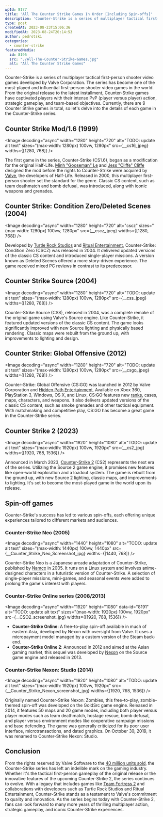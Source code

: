 ```yaml
---
wpId: 8177
title: 'All The Counter Strike Games In Order [Including Spin-offs]'
description: 'Counter-Strike is a series of multiplayer tactical first-person shooter video ...'
type: post
createdAt: 2023-08-23T15:06:36
modifiedAt: 2023-08-24T20:14:53
author: pedrotski
categories:
  - counter-strike
featuredMedia:
  id: 8195
  src: "./All-The-Counter-Strike-Games.jpg"
  alt: "All The Counter Strike Games"
---
```





Counter-Strike is a series of multiplayer tactical first-person shooter video games developed by Valve Corporation. The series has become one of the most-played and influential first-person shooter video games in the world. From the original release to the latest installment, Counter-Strike games have captivated players with their intense PvP (player versus player) action, strategic gameplay, and team-based objectives. Currently, there are 9 Counter Strike games in total, so let's delve into the details of each game in the Counter-Strike series.

## **Counter Strike Mod/1.6** (1999)

<Image decoding="async" width="1280" height="720" alt="TODO: update alt text" sizes="(max-width: 1280px) 100vw, 1280px" src={__cs16_jpeg} widths={[1280, 768]} />

The first game in the series, Counter-Strike (CS1.6), began as a modification for the original Half-Life. [Minh "Gooseman" Le](https://en.wikipedia.org/wiki/Minh_Le) and [Jess "Cliffe" Cliffe](https://en.wikipedia.org/wiki/Jess_Cliffe) designed the mod before the rights to Counter-Strike were acquired by [Valve](https://www.valvesoftware.com/en/), the developers of Half-Life. Released in 2000, this multiplayer first-person shooter set the standard for the genre. Classic CS content, such as team deathmatch and bomb defusal, was introduced, along with iconic weapons and grenades. 

## **Counter Strike: Condition Zero/Deleted Scenes** (2004)

<Image decoding="async" width="1280" height="720" alt="cscz" sizes="(max-width: 1280px) 100vw, 1280px" src={__cscz_jpeg} widths={[1280, 768]} />

Developed by [Turtle Rock Studios](https://turtlerockstudios.com/) and [Ritual Entertainment](https://en.wikipedia.org/wiki/Ritual_Entertainment), Counter-Strike: Condition Zero (CSCZ) was released in 2004. It delivered updated versions of the classic CS content and introduced single-player missions. A version known as Deleted Scenes offered a more story-driven experience. The game received mixed PC reviews in contrast to its predecessor.

## **Counter Strike Source** (2004)

<Image decoding="async" width="1280" height="720" alt="TODO: update alt text" sizes="(max-width: 1280px) 100vw, 1280px" src={__css_jpeg} widths={[1280, 768]} />

Counter-Strike Source (CSS), released in 2004, was a complete remake of the original game using Valve's Source engine. Like Counter-Strike, it featured updated versions of the classic CS content. The game looks significantly improved with new Source lighting and physically based rendering. Classic maps were rebuilt from the ground up, with improvements to lighting and design.

## **Counter Strike: Global Offensive** (2012)

<Image decoding="async" width="1280" height="720" alt="TODO: update alt text" sizes="(max-width: 1280px) 100vw, 1280px" src={__csgo_jpeg} widths={[1280, 768]} />

Counter-Strike: Global Offensive (CS:GO) was launched in 2012 by Valve Corporation and [Hidden Path Entertainment](https://www.hiddenpath.com/). Available on Xbox 360, PlayStation 3, Windows, OS X, and Linux, CS:GO features new [ranks](https://www.ghostcap.com/csgo-ranks/), cases, maps, characters, and weapons. It also delivers updated versions of the classic CS content, such as smoke grenades and other tactical equipment. With matchmaking and competitive play, CS:GO has become a great game in the Counter-Strike series.

## **Counter Strike 2 (2023)**

<Image decoding="async" width="1920" height="1080" alt="TODO: update alt text" sizes="(max-width: 1920px) 100vw, 1920px" src={__cs2_jpg} widths={[1920, 768, 1536]} />

Announced in March 2023, [Counter-Strike 2](https://www.ghostcap.com/is-cs2-better-than-valorant/) (CS2) represents the next era of the series. Utilizing the Source 2 game engine, it promises new features like open-world exploration and a loadout system. The game is rebuilt from the ground up, with new Source 2 lighting, classic maps, and improvements to lighting. It's set to become the most-played game in the world upon its release.

## **Spin-off games**

Counter-Strike's success has led to various spin-offs, each offering unique experiences tailored to different markets and audiences.

### **Counter-Strike Neo** (2005)

<Image decoding="async" width="1440" height="1080" alt="TODO: update alt text" sizes="(max-width: 1440px) 100vw, 1440px" src={__Counter_Strike_Neo_Screenshot_jpg} widths={[1440, 768]} />

Counter-Strike Neo is a Japanese arcade adaptation of Counter-Strike, published by [Namco](https://bandainamco-am.co.jp/) in 2005. It runs on a Linux system and involves anime-designed characters in a futuristic version of Counter-Strike. A selection of single-player missions, mini-games, and seasonal events were added to prolong the game's interest with players.

### **Counter-Strike Online series** (2008/2013)

<Image decoding="async" width="1920" height="1080" data-id="8191" alt="TODO: update alt text" sizes="(max-width: 1920px) 100vw, 1920px" src={__CSO2_screenshot_jpg} widths={[1920, 768, 1536]} />

*   **Counter-Strike Online**: A free-to-play spin-off available in much of eastern Asia, developed by Nexon with oversight from Valve. It uses a micropayment model managed by a custom version of the Steam back-end.
*   **Counter-Strike Online 2**: Announced in 2012 and aimed at the Asian gaming market, this sequel was developed by [Nexon](https://www.nexon.com/main/en) on the Source game engine and released in 2013.

### **Counter-Strike Nexon: Studio** (2014)

<Image decoding="async" width="1920" height="1080" alt="TODO: update alt text" sizes="(max-width: 1920px) 100vw, 1920px" src={__Counter_Strike_Nexon_screenshot_jpg} widths={[1920, 768, 1536]} />

Originally named Counter-Strike Nexon: Zombies, this free-to-play, zombie-themed spin-off was developed on the GoldSrc game engine. Released in 2014, it features 50 maps and 20 game modes, including both player versus player modes such as team deathmatch, hostage rescue, bomb defusal, and player versus environment modes like cooperative campaign missions and base defending. The game was generally criticized for its poor user interface, microtransactions, and dated graphics. On October 30, 2019, it was renamed to Counter-Strike Nexon: Studio.

## **Conclusion**

From the rights reserved by Valve Software to the [40 million units sold](https://ieeexplore.ieee.org/document/8605213), the Counter-Strike series has left an indelible mark on the gaming industry. Whether it's the tactical first-person gameplay of the original release or the innovative features of the upcoming Counter-Strike 2, the series continues to evolve. With a legacy that includes games like [Team Fortress 2](https://www.ghostcap.com/is-tf2-still-alive/) and collaborations with developers such as Turtle Rock Studios and Ritual Entertainment, Counter-Strike stands as a testament to Valve's commitment to quality and innovation. As the series begins today with Counter-Strike 2, fans can look forward to many more years of thrilling multiplayer action, strategic gameplay, and iconic Counter-Strike experiences.